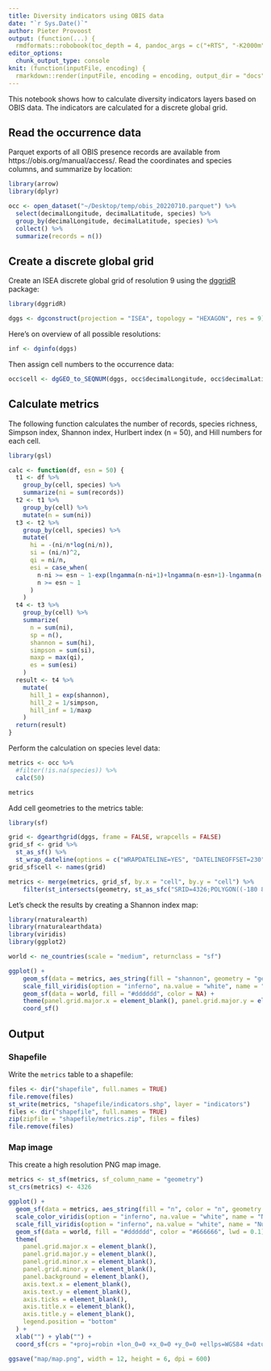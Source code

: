 ```yaml
---
title: Diversity indicators using OBIS data
date: "`r Sys.Date()`"
author: Pieter Provoost
output: (function(...) {
  rmdformats::robobook(toc_depth = 4, pandoc_args = c("+RTS", "-K2000m", "-RTS"), ...) })
editor_options: 
  chunk_output_type: console
knit: (function(inputFile, encoding) {
  rmarkdown::render(inputFile, encoding = encoding, output_dir = "docs") })  
---
```


This notebook shows how to calculate diversity indicators layers based on OBIS data. The indicators are calculated for a discrete global grid.

## Read the occurrence data

Parquet exports of all OBIS presence records are available from https://obis.org/manual/access/. Read the coordinates and species columns, and summarize by location:

```r
library(arrow)
library(dplyr)

occ <- open_dataset("~/Desktop/temp/obis_20220710.parquet") %>%
  select(decimalLongitude, decimalLatitude, species) %>%
  group_by(decimalLongitude, decimalLatitude, species) %>%
  collect() %>%
  summarize(records = n())
```

## Create a discrete global grid

Create an ISEA discrete global grid of resolution 9 using the [dggridR](https://github.com/r-barnes/dggridR) package:

```r
library(dggridR)

dggs <- dgconstruct(projection = "ISEA", topology = "HEXAGON", res = 9)
```

Here's on overview of all possible resolutions:

```r
inf <- dginfo(dggs)
```

Then assign cell numbers to the occurrence data:

```r
occ$cell <- dgGEO_to_SEQNUM(dggs, occ$decimalLongitude, occ$decimalLatitude)$seqnum
```

## Calculate metrics

The following function calculates the number of records, species richness, Simpson index, Shannon index, Hurlbert index (n = 50), and Hill numbers for each cell.

```r
library(gsl)

calc <- function(df, esn = 50) {
  t1 <- df %>%
    group_by(cell, species) %>%
    summarize(ni = sum(records))
  t2 <- t1 %>%
    group_by(cell) %>%
    mutate(n = sum(ni))
  t3 <- t2 %>%
    group_by(cell, species) %>%
    mutate(
      hi = -(ni/n*log(ni/n)),
      si = (ni/n)^2,
      qi = ni/n,
      esi = case_when(
        n-ni >= esn ~ 1-exp(lngamma(n-ni+1)+lngamma(n-esn+1)-lngamma(n-ni-esn+1)-lngamma(n+1)),
        n >= esn ~ 1
      )
    )
  t4 <- t3 %>%
    group_by(cell) %>%
    summarize(
      n = sum(ni),
      sp = n(),
      shannon = sum(hi),
      simpson = sum(si),
      maxp = max(qi),
      es = sum(esi)
    )
  result <- t4 %>%
    mutate(
      hill_1 = exp(shannon),
      hill_2 = 1/simpson,
      hill_inf = 1/maxp
    )
  return(result)
}
```

Perform the calculation on species level data:

```r
metrics <- occ %>%
  #filter(!is.na(species)) %>%
  calc(50)

metrics
```

Add cell geometries to the metrics table:

```r
library(sf)

grid <- dgearthgrid(dggs, frame = FALSE, wrapcells = FALSE)
grid_sf <- grid %>%
  st_as_sf() %>%
  st_wrap_dateline(options = c("WRAPDATELINE=YES", "DATELINEOFFSET=230"))
grid_sf$cell <- names(grid)

metrics <- merge(metrics, grid_sf, by.x = "cell", by.y = "cell") %>%
    filter(st_intersects(geometry, st_as_sfc("SRID=4326;POLYGON((-180 85,180 85,180 -85,-180 -85,-180 85))"), sparse = FALSE))
```

Let's check the results by creating a Shannon index map:

```r
library(rnaturalearth)
library(rnaturalearthdata)
library(viridis)
library(ggplot2)

world <- ne_countries(scale = "medium", returnclass = "sf")

ggplot() +
    geom_sf(data = metrics, aes_string(fill = "shannon", geometry = "geometry"), lwd = 0) +
    scale_fill_viridis(option = "inferno", na.value = "white", name = "Shannon index") +
    geom_sf(data = world, fill = "#dddddd", color = NA) +
    theme(panel.grid.major.x = element_blank(), panel.grid.major.y = element_blank(), panel.grid.minor.x = element_blank(), panel.grid.minor.y = element_blank(), panel.background = element_blank(), axis.text.x = element_blank(), axis.text.y = element_blank(), axis.ticks = element_blank(), axis.title.x = element_blank(), axis.title.y = element_blank()) + xlab("") + ylab("") +
    coord_sf()
```

## Output
### Shapefile

Write the `metrics` table to a shapefile:

```r
files <- dir("shapefile", full.names = TRUE)
file.remove(files)
st_write(metrics, "shapefile/indicators.shp", layer = "indicators")
files <- dir("shapefile", full.names = TRUE)
zip(zipfile = "shapefile/metrics.zip", files = files)
file.remove(files)
```

### Map image

This create a high resolution PNG map image.

```r
metrics <- st_sf(metrics, sf_column_name = "geometry")
st_crs(metrics) <- 4326

ggplot() +
  geom_sf(data = metrics, aes_string(fill = "n", color = "n", geometry = "geometry"), lwd = 0.04) +
  scale_color_viridis(option = "inferno", na.value = "white", name = "Number of records", trans = "log10") +
  scale_fill_viridis(option = "inferno", na.value = "white", name = "Number of records", trans = "log10") +
  geom_sf(data = world, fill = "#dddddd", color = "#666666", lwd = 0.1) +
  theme(
    panel.grid.major.x = element_blank(),
    panel.grid.major.y = element_blank(),
    panel.grid.minor.x = element_blank(),
    panel.grid.minor.y = element_blank(), 
    panel.background = element_blank(),
    axis.text.x = element_blank(),
    axis.text.y = element_blank(),
    axis.ticks = element_blank(),
    axis.title.x = element_blank(),
    axis.title.y = element_blank(),
    legend.position = "bottom"
  ) +
  xlab("") + ylab("") +
  coord_sf(crs = "+proj=robin +lon_0=0 +x_0=0 +y_0=0 +ellps=WGS84 +datum=WGS84 +units=m +no_defs" )

ggsave("map/map.png", width = 12, height = 6, dpi = 600)
```
